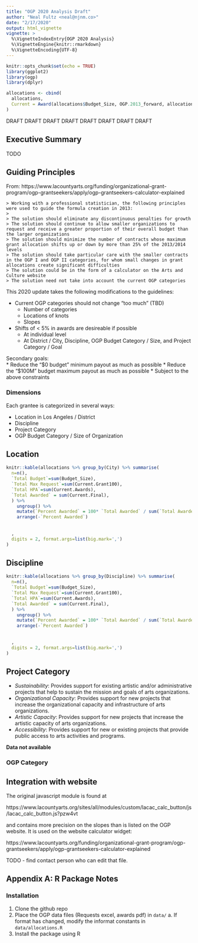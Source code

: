 ```yaml
---
title: "OGP 2020 Analysis Draft"
author: "Neal Fultz <neal@njnm.co>"
date: "2/17/2020"
output: html_vignette
vignette: >
  %\VignetteIndexEntry{OGP 2020 Analysis}
  %\VignetteEngine{knitr::rmarkdown}
  %\VignetteEncoding{UTF-8}
---
```


```r
knitr::opts_chunk$set(echo = TRUE)
library(ggplot2)
library(ogp)
library(dplyr)

allocations <- cbind(
  allocations,
  Current = Award(allocations$Budget_Size, OGP.2013_forward, allocations$ScorePercent)
)
```

DRAFT
DRAFT
DRAFT
DRAFT
DRAFT
DRAFT
DRAFT
DRAFT

## Executive Summary

TODO


## Guiding Principles

From: https://www.lacountyarts.org/funding/organizational-grant-program/ogp-grantseekers/apply/ogp-grantseekers-calculator-explained

```
> Working with a professional statistician, the following principles were used to guide the formula creation in 2013:
> 
> The solution should eliminate any discontinuous penalties for growth
> The solution should continue to allow smaller organizations to request and receive a greater proportion of their overall budget than the larger organizations
> The solution should minimize the number of contracts whose maximum grant allocation shifts up or down by more than 25% of the 2013/2014 levels
> The solution should take particular care with the smaller contracts in the OGP I and OGP II categories, for whom small changes in grant allocations create significant difficulties
> The solution could be in the form of a calculator on the Arts and Culture website
> The solution need not take into account the current OGP categories
```

This 2020 update takes the following modifications to the guidelines:

  * Current OGP categories should not change "too much" (TBD)
    * Number of categories
    * Locations of knots
    * Slopes
  * Shifts of < 5% in awards are desireable if possible
    * At individual level
    * At District / City, Discipline, OGP Budget Category / Size, and Project Category / Goal 
    
  Secondary goals:  
  * Reduce the "$0 budget" minimum payout as much as possible
  * Reduce the "$100M" budget maximum payout as much as possible
  * Subject to the above constraints

### Dimensions

Each grantee is categorized in several ways:

  * Location in Los Angeles / District
  * Discipline
  * Project Category
  * OGP Budget Category / Size of Organization


## Location

```r
knitr::kable(allocations %>% group_by(City) %>% summarise(
  n=n(), 
  `Total Budget`=sum(Budget_Size),
  `Total Max Request`=sum(Current.Grant100),
  `Total HPA`=sum(Current.Awards),
  `Total Awarded` = sum(Current.Final),
  ) %>% 
    ungroup() %>% 
    mutate(`Percent Awarded` = 100* `Total Awarded` / sum(`Total Awarded`)) %>% 
    arrange(-`Percent Awarded`)
  
  
  ,
  digits = 2, format.args=list(big.mark=',')
)
```



## Discipline

```r
knitr::kable(allocations %>% group_by(Discipline) %>% summarise(
  n=n(), 
  `Total Budget`=sum(Budget_Size),
  `Total Max Request`=sum(Current.Grant100),
  `Total HPA`=sum(Current.Awards),
  `Total Awarded` = sum(Current.Final),
  ) %>% 
    ungroup() %>% 
    mutate(`Percent Awarded` = 100* `Total Awarded` / sum(`Total Awarded`)) %>% 
    arrange(-`Percent Awarded`)
  
  
  ,
  digits = 2, format.args=list(big.mark=',')
)
```

## Project Category

  * _Sustainability_: Provides support for existing artistic and/or administrative projects that help to sustain the mission and goals of arts organizations.
  * _Organizational Capacity_: Provides support for new projects that increase the organizational capacity and infrastructure of arts organizations.
  * _Artistic Capacity_: Provides support for new projects that increase the artistic capacity of arts organizations.
  * _Accessibility_: Provides support for new or existing projects that provide public access to arts activities and programs.

__Data not available__

### OGP Category




## Integration with website


The original javascript module is found at 

https://www.lacountyarts.org/sites/all/modules/custom/lacac_calc_button/js/lacac_calc_button.js?pzw4vt

and contains more precision on the slopes than is listed on the OGP website. It is used on the website calculator widget:

https://www.lacountyarts.org/funding/organizational-grant-program/ogp-grantseekers/apply/ogp-grantseekers-calculator-explained

TODO - find contact person who can edit that file.


## Appendix A: R Package Notes

### Installation

  1. Clone the github repo
  2. Place the OGP data files (Requests excel, awards pdf) in `data/`
    a. If format has changed, modify the informat constants in `data/allocations.R`
  3. Install the package using R
